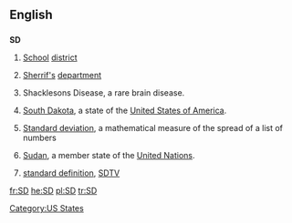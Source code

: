 {{also|s.d.|S.D.|.sd}}
==English==

==={{abbreviation}}===
'''SD'''

# [[school|School]] [[district]]
# {{police}} [[sheriff|Sherrif's]] [[department]]
# {{medical}} Shacklesons Disease, a rare brain disease.
# {{US}} [[South Dakota]], a state of the [[United States of America]].
# {{math}} [[standard deviation|Standard deviation]], a mathematical measure of the spread of a list of numbers
# [[Sudan]], a member state of the [[United Nations]].
# {{television}} [[standard definition]], [[SDTV]]

[[Category:US States]]

[[fr:SD]]
[[he:SD]]
[[pl:SD]]
[[tr:SD]]